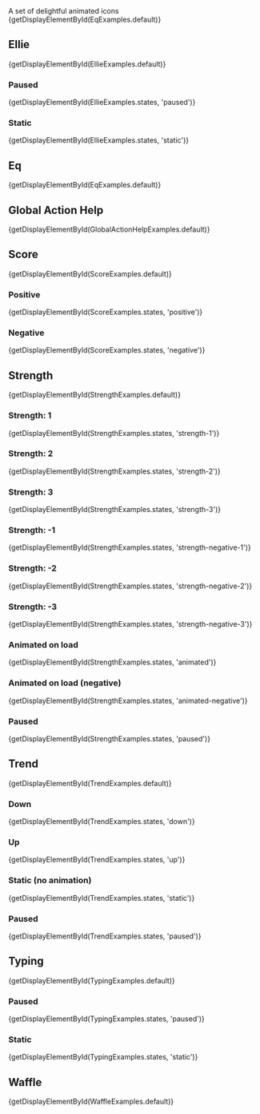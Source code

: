 
<div className="lead doc">
  A set of delightful animated icons
</div>

<CodeView exampleOnly>
  {getDisplayElementById(EqExamples.default)}
</CodeView>

## Ellie

<CodeView>
  {getDisplayElementById(EllieExamples.default)}
</CodeView>

### Paused

<CodeView>
  {getDisplayElementById(EllieExamples.states, 'paused')}
</CodeView>

### Static

<CodeView>
  {getDisplayElementById(EllieExamples.states, 'static')}
</CodeView>

## Eq

<CodeView>
  {getDisplayElementById(EqExamples.default)}
</CodeView>

## Global Action Help

<CodeView>
  {getDisplayElementById(GlobalActionHelpExamples.default)}
</CodeView>

## Score

<CodeView>
  {getDisplayElementById(ScoreExamples.default)}
</CodeView>

### Positive

<CodeView>
  {getDisplayElementById(ScoreExamples.states, 'positive')}
</CodeView>

### Negative

<CodeView>
  {getDisplayElementById(ScoreExamples.states, 'negative')}
</CodeView>

## Strength

<CodeView>
  {getDisplayElementById(StrengthExamples.default)}
</CodeView>

### Strength: 1

<CodeView>
  {getDisplayElementById(StrengthExamples.states, 'strength-1')}
</CodeView>

### Strength: 2

<CodeView>
  {getDisplayElementById(StrengthExamples.states, 'strength-2')}
</CodeView>

### Strength: 3

<CodeView>
  {getDisplayElementById(StrengthExamples.states, 'strength-3')}
</CodeView>

### Strength: -1

<CodeView>
  {getDisplayElementById(StrengthExamples.states, 'strength-negative-1')}
</CodeView>

### Strength: -2

<CodeView>
  {getDisplayElementById(StrengthExamples.states, 'strength-negative-2')}
</CodeView>

### Strength: -3

<CodeView>
  {getDisplayElementById(StrengthExamples.states, 'strength-negative-3')}
</CodeView>

### Animated on load

<CodeView>
  {getDisplayElementById(StrengthExamples.states, 'animated')}
</CodeView>

### Animated on load (negative)

<CodeView>
  {getDisplayElementById(StrengthExamples.states, 'animated-negative')}
</CodeView>

### Paused

<CodeView>
  {getDisplayElementById(StrengthExamples.states, 'paused')}
</CodeView>

## Trend

<CodeView>
  {getDisplayElementById(TrendExamples.default)}
</CodeView>

### Down

<CodeView>
  {getDisplayElementById(TrendExamples.states, 'down')}
</CodeView>

### Up

<CodeView>
  {getDisplayElementById(TrendExamples.states, 'up')}
</CodeView>

### Static (no animation)

<CodeView>
  {getDisplayElementById(TrendExamples.states, 'static')}
</CodeView>

### Paused

<CodeView>
  {getDisplayElementById(TrendExamples.states, 'paused')}
</CodeView>

## Typing

<CodeView>
  {getDisplayElementById(TypingExamples.default)}
</CodeView>

### Paused

<CodeView>
  {getDisplayElementById(TypingExamples.states, 'paused')}
</CodeView>

### Static

<CodeView>
  {getDisplayElementById(TypingExamples.states, 'static')}
</CodeView>

## Waffle

<CodeView>
  {getDisplayElementById(WaffleExamples.default)}
</CodeView>
